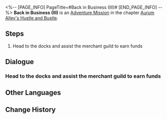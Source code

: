 <%-- [PAGE_INFO]
PageTitle=#Back in Business (III)#
[END_PAGE_INFO] --%>
{{Stub|Dialogue, characters, and location(s)}}
{{Mission Infobox
|id            = 8003216
|title         = 
|image         = Mission Back in Business (III).png
|type          = Adventure
|event_name    = 
|chapter       = Aurum Alley's Hustle and Bustle
|requirements  = [[Adventure Mission]] ''[[Back in Business (III)]]'' completed
|summary       = <!--official mission summary from Fate's Atlas-->
|characters    = <!--characters that appear in this mission-->
|startLocation = <!--location as it intially appears on the mission screen-->
|world         = <!--i.e. Penacony-->
|area          = <!--i.e. A Child's Dream-->
|prev          = 
|next          = Back in Business (III)
|exp           = 
|credits       = 
|stellarJade   = 
|other         = 
}}
'''Back in Business (III)''' is an [[Adventure Mission]] in the chapter [[Aurum Alley's Hustle and Bustle]].

==Steps==
# Head to the docks and assist the merchant guild to earn funds

<!--
==Gameplay Notes==

--><!--
==Trial Character==

-->
==Dialogue==
{{Stub Dialogue}}
===Head to the docks and assist the merchant guild to earn funds===
{{Mission Description|type=adventure|location=<!--to be added-->|There is yet more work to do for the Aurum Alley revival project. The docks still need you.<br />No matter work, you should go operate the docks. It never hurts to make a bit more money.}}
{{Dialogue Start}}
:{{tx}}
{{Dialogue End}}

==Other Languages==
{{Other Languages
|en   = Back in Business (III)
|zhs  = 金戺重喧•其三
|zht  = 金戺重喧•其三
|ja   = 金庭、喧騒を重ねて・その3
|ko   = 다시 부흥하는 금빛•3
|es   = De nuevo en activo III
|fr   = Les affaires reprennent (III)
|ru   = Снова в деле III
|th   = คืนสู่ความรุ่งเรือง 3
|vi   = Huyên Náo Trở Lại 3
|de   = Wieder im Geschäft 3
|id   = Hiruk Pikuk yang Kembali Bergaung 3
|pt   = De Volta aos Negócios (III)
}}

==Change History==
{{Change History|1.3}}
